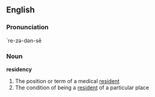 ==English==
===Pronunciation===
`re-zə-dən-sē
===Noun===
'''residency'''
# The position or term of a medical [[resident]]
# The condition of being a [[resident]] of a particular place